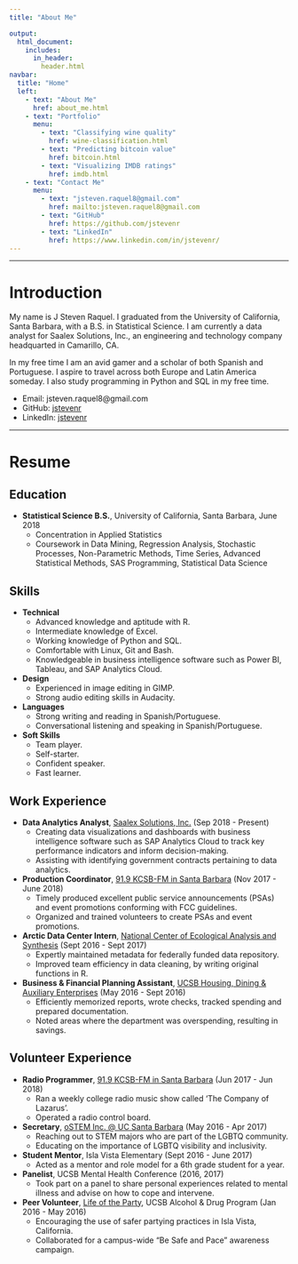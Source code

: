 ```yaml
---
title: "About Me"

output:
  html_document:
    includes:
      in_header: 
        header.html
navbar:
  title: "Home"
  left:
    - text: "About Me"
      href: about_me.html
    - text: "Portfolio"
      menu:
        - text: "Classifying wine quality"
          href: wine-classification.html
        - text: "Predicting bitcoin value"
          href: bitcoin.html
        - text: "Visualizing IMDB ratings"
          href: imdb.html          
    - text: "Contact Me"
      menu:
        - text: "jsteven.raquel8@gmail.com"
          href: mailto:jsteven.raquel8@gmail.com
        - text: "GitHub"
          href: https://github.com/jstevenr
        - text: "LinkedIn"
          href: https://www.linkedin.com/in/jstevenr/
---
```


----

# Introduction

My name is J Steven Raquel. I graduated from the University of California, Santa Barbara, with a B.S. in Statistical Science. I am currently a data analyst for Saalex Solutions, Inc., an engineering and technology company headquarted in Camarillo, CA.

In my free time I am an avid gamer and a scholar of both Spanish and Portuguese. I aspire to travel across both Europe and Latin America someday. I also study programming in Python and SQL in my free time. 

* Email: jsteven.raquel8@gmail.com
* GitHub: [jstevenr](https://github.com/jstevenr)
* LinkedIn: [jstevenr](https://www.linkedin.com/in/jstevenr/)

----

# Resume

## Education

* **Statistical Science B.S.**, University of California, Santa Barbara, June 2018
    + Concentration in Applied Statistics
    + Coursework in Data Mining, Regression Analysis, Stochastic Processes, Non-Parametric Methods, Time Series, Advanced Statistical Methods, SAS Programming, Statistical Data Science
    
## Skills

* **Technical**
    + Advanced knowledge and aptitude with R.
    + Intermediate knowledge of Excel. 
    + Working knowledge of Python and SQL.
    + Comfortable with Linux, Git and Bash.
    + Knowledgeable in business intelligence software such as Power BI, Tableau, and SAP Analytics Cloud.
* **Design**
    + Experienced in image editing in GIMP.
    + Strong audio editing skills in Audacity.
* **Languages**
    + Strong writing and reading in Spanish/Portuguese.
    + Conversational listening and speaking in Spanish/Portuguese.
* **Soft Skills**
    + Team player.
    + Self-starter.
    + Confident speaker.
    + Fast learner.

## Work Experience

* **Data Analytics Analyst**, [Saalex Solutions, Inc.](https://saalex.com) (Sep 2018 - Present)
    + Creating data visualizations and dashboards with business intelligence software such as SAP Analytics Cloud to track key performance indicators and inform decision-making.
    + Assisting with identifying government contracts pertaining to data analytics.
* **Production Coordinator**, [91.9 KCSB-FM in Santa Barbara](https://kcsb.org) (Nov 2017 - June 2018)
    + Timely produced excellent public service announcements (PSAs) and event promotions conforming with FCC guidelines.
    + Organized and trained volunteers to create PSAs and event promotions.
* **Arctic Data Center Intern**, [National Center of Ecological Analysis and Synthesis](https://www.nceas.ucsb.edu/) (Sept 2016 - Sept 2017)
    + Expertly maintained metadata for federally funded data repository.
    + Improved team efficiency in data cleaning, by writing original functions in R.
* **Business & Financial Planning Assistant**, [UCSB Housing, Dining & Auxiliary Enterprises](https://www.housing.ucsb.edu/home) (May 2016 - Sept 2016)
    + Efficiently memorized reports, wrote checks, tracked spending and prepared documentation.
    + Noted areas where the department was overspending, resulting in savings.

## Volunteer Experience
* **Radio Programmer**, [91.9 KCSB-FM in Santa Barbara](https://kcsb.org/) (Jun 2017 - Jun 2018)
    + Ran a weekly college radio music show called 'The Company of Lazarus'.
    + Operated a radio control board.
* **Secretary**, [oSTEM Inc. @ UC Santa Barbara](https://orgsync.com/66953/chapter) (May 2016 - Apr 2017)
    + Reaching out to STEM majors who are part of the LGBTQ community.
    + Educating on the importance of LGBTQ visibility and inclusivity.
* **Student Mentor**, Isla Vista Elementary (Sept 2016 - June 2017)
    + Acted as a mentor and role model for a 6th grade student for a year.
* **Panelist**, UCSB Mental Health Conference (2016, 2017)
    + Took part on a panel to share personal experiences related to mental illness and advise on how to cope and intervene.
* **Peer Volunteer**, [Life of the Party](https://lifeoftheparty.sa.ucsb.edu/), UCSB Alcohol & Drug Program (Jan 2016 - May 2016)
    + Encouraging the use of safer partying practices in Isla Vista, California.
    + Collaborated for a campus-wide “Be Safe and Pace” awareness campaign.
